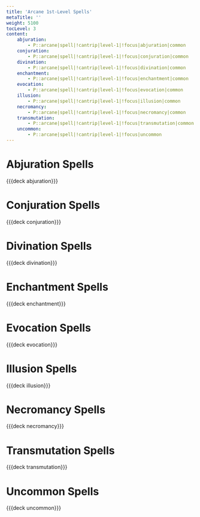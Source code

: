 ```yaml
---
title: 'Arcane 1st-Level Spells'
metaTitle: ''
weight: 5100
tocLevel: 3
content:
    abjuration:
        - P::arcane|spell|!cantrip|level-1|!focus|abjuration|common
    conjuration:
        - P::arcane|spell|!cantrip|level-1|!focus|conjuration|common
    divination:
        - P::arcane|spell|!cantrip|level-1|!focus|divination|common
    enchantment:
        - P::arcane|spell|!cantrip|level-1|!focus|enchantment|common
    evocation:
        - P::arcane|spell|!cantrip|level-1|!focus|evocation|common
    illusion:
        - P::arcane|spell|!cantrip|level-1|!focus|illusion|common
    necromancy:
        - P::arcane|spell|!cantrip|level-1|!focus|necromancy|common
    transmutation:
        - P::arcane|spell|!cantrip|level-1|!focus|transmutation|common
    uncommon:
        - P::arcane|spell|!cantrip|level-1|!focus|uncommon
---
```


# Abjuration Spells

{{{deck abjuration}}}

# Conjuration Spells

{{{deck conjuration}}}

# Divination Spells

{{{deck divination}}}

# Enchantment Spells

{{{deck enchantment}}}

# Evocation Spells

{{{deck evocation}}}

# Illusion Spells

{{{deck illusion}}}

# Necromancy Spells

{{{deck necromancy}}}

# Transmutation Spells

{{{deck transmutation}}}

# Uncommon Spells

{{{deck uncommon}}}
